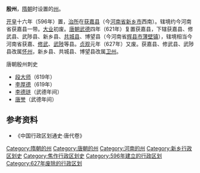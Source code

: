 '''殷州'''，[[隋朝|隋朝]]时设置的[[州|州]]。

[[开皇|开皇]]十六年（596年）置，[[治所|治所]]在[[获嘉县|获嘉县]]（今[[河南省|河南省]][[新乡市|新乡市]]西南）。辖境约今河南省获嘉县一带。[[大业_(年号)|大业]]初废。[[唐朝|唐朝]][[武德|武德]]四年（621年）复置获嘉县，下辖获嘉县、修武县、武陟县、新乡县、[[共城县|共城县]]、博望县（今河南省[[辉县市|辉县市]][[薄壁镇|薄壁镇]]），辖境相当今河南省获嘉、[[修武县|修武]]、[[武陟县|武陟]]等县。[[貞觀_(唐朝)|贞观]]元年（627年）又废。获嘉县、修武县、武陟县改属[[怀州|怀州]]，新乡县、共城县、博望县改属[[卫州|卫州]]。
;唐朝殷州刺史
*[[段大师|段大师]]（619年）
*[[李厚德|李厚德]]（619年）
*[[李德琏|李德琏]]（武德年间）
*[[唐誉|唐誉]]（武德年间）
== 参考资料 ==
*《中国行政区划通史·唐代卷》
{{河南行政区划小作品}}
{{DEFAULTSORT:Y}}
[[Category:隋朝的州|Category:隋朝的州]] 
[[Category:唐朝的州|Category:唐朝的州]] 
[[Category:河南的州|Category:河南的州]]
[[Category:新乡行政区划史|Category:新乡行政区划史]]
[[Category:焦作行政区划史|Category:焦作行政区划史]]
[[Category:596年建立的行政区划|Category:596年建立的行政区划]] 
[[Category:627年废除的行政区划|Category:627年废除的行政区划]]